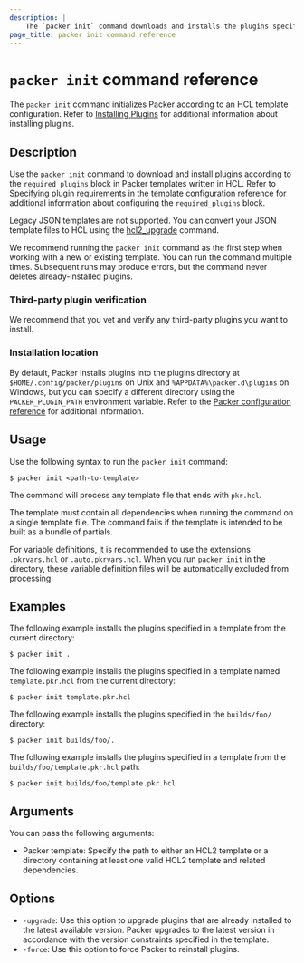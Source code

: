 ```yaml
---
description: |
    The `packer init` command downloads and installs the plugins specified in a Packer template.
page_title: packer init command reference
---
```


# `packer init` command reference

The `packer init` command initializes Packer according to an HCL template configuration. Refer to [Installing Plugins](/packer/docs/plugins/install) for additional information about installing plugins.

## Description

Use the `packer init` command to download and install plugins according to the `required_plugins` block in Packer templates written in HCL. Refer to [Specifying plugin requirements](/packer/docs/templates/hcl_templates/blocks/packer#specifying-plugin-requirements) in the template configuration reference for additional information about configuring the `required_plugins` block.

Legacy JSON templates are not supported. You can convert your JSON template files to HCL using the [hcl2_upgrade](/packer/docs/commands/hcl2_upgrade) command.

We recommend running the `packer init` command as the first step when working with a new or existing template. You can run the command multiple times. Subsequent runs may produce errors, but the command never deletes already-installed plugins.

### Third-party plugin verification

We recommend that you vet and verify any third-party plugins you want to install.

### Installation location

By default, Packer installs plugins into the plugins directory at `$HOME/.config/packer/plugins` on Unix and `%APPDATA%\packer.d\plugins` on Windows, but you can specify a different directory using the `PACKER_PLUGIN_PATH` environment variable. Refer to the [Packer configuration reference](/packer/docs/configure) for additional information.

## Usage

Use the following syntax to run the `packer init` command:

```shell-session
$ packer init <path-to-template>
```
The command will process any template file that ends with `pkr.hcl`.

The template must contain all dependencies when running the command on a single template file. The command fails if the template is intended to be built as a bundle of partials.

For variable definitions, it is recommended to use the extensions `.pkrvars.hcl` or `.auto.pkrvars.hcl`. When you run `packer init` in the directory, these variable definition files will be automatically excluded from processing.

## Examples

The following example installs the plugins specified in a template from the current directory:

```shell-session
$ packer init .
```

The following example installs the plugins specified in a template named `template.pkr.hcl` from the current directory:
```shell-session
$ packer init template.pkr.hcl
```

The following example installs the plugins specified in the `builds/foo/` directory:

```shell-session
$ packer init builds/foo/.
```

The following example installs the plugins specified in a template from the `builds/foo/template.pkr.hcl` path:

```shell-session
$ packer init builds/foo/template.pkr.hcl
```

## Arguments

You can pass the following arguments:

- Packer template: Specify the path to either an HCL2 template or a directory containing at least one valid HCL2 template and related dependencies.

## Options

- `-upgrade`: Use this option to upgrade plugins that are already installed to the latest available version. Packer upgrades to the latest version in accordance with the version constraints specified in the template.
- `-force`: Use this option to force Packer to reinstall plugins.
